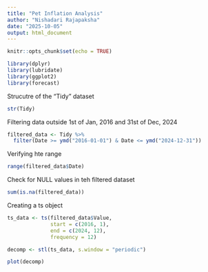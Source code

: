 ```yaml
---
title: "Pet Inflation Analysis"
author: "Nishadari Rajapaksha"
date: "2025-10-05"
output: html_document
---
```


```r
knitr::opts_chunk$set(echo = TRUE)
```

```r
library(dplyr)
library(lubridate)
library(ggplot2)
library(forecast)
```

Strucutre of the "Tidy" dataset

```r
str(Tidy)
```

Filtering data outside 1st of Jan, 2016 and 31st of Dec, 2024

```r
filtered_data <- Tidy %>%
  filter(Date >= ymd("2016-01-01") & Date <= ymd("2024-12-31"))
```

Verifying hte range

```r
range(filtered_data$Date)
```

Check for NULL values in teh filtered dataset

```r
sum(is.na(filtered_data))
```

Creating a ts object

```r
ts_data <- ts(filtered_data$Value,
              start = c(2016, 1),
              end = c(2024, 12),
              frequency = 12)

decomp <- stl(ts_data, s.window = "periodic")

plot(decomp)
```


